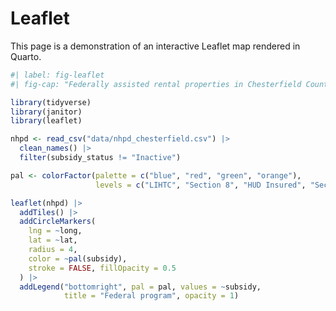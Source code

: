 # Leaflet

This page is a demonstration of an interactive Leaflet map rendered in Quarto.

```r
#| label: fig-leaflet
#| fig-cap: "Federally assisted rental properties in Chesterfield County"

library(tidyverse)
library(janitor)
library(leaflet)

nhpd <- read_csv("data/nhpd_chesterfield.csv") |> 
  clean_names() |> 
  filter(subsidy_status != "Inactive")

pal <- colorFactor(palette = c("blue", "red", "green", "orange"),
                   levels = c("LIHTC", "Section 8", "HUD Insured", "Section 202 or Section 236"))

leaflet(nhpd) |>
  addTiles() |>
  addCircleMarkers(
    lng = ~long,
    lat = ~lat,
    radius = 4,
    color = ~pal(subsidy),
    stroke = FALSE, fillOpacity = 0.5
  ) |>
  addLegend("bottomright", pal = pal, values = ~subsidy,
            title = "Federal program", opacity = 1)

```
